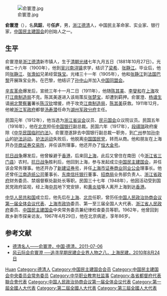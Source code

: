 [[File:俞寰澄.jpg|thumb]]

'''俞寰澄'''（{{bd|1881年|10月27日|1967年|4月29日}}），名'''凤韶'''，号'''任庐'''，男，[[浙江|浙江]][[德清|德清]]人，中国民主革命家、实业家、银行家，[[中国民主建国会|中国民主建国会]]的创始人之一。

== 生平 ==
俞寰澄是[[浙江|浙江]][[德清|德清]]新市镇人，生于[[清朝|清朝]][[光绪|光绪]]七年九月五日（1881年10月27日）。光绪二十六年（1900年），他到[[吴兴|吴兴]][[南浔镇|南浔镇]]求学，结识了[[梁希|梁希]]、[[张静江|张静江]]。毕业后，他同[[张静江|张静江]]、[[张澹如|张澹如]]兄弟经营[[珠宝|珠宝]]。光绪三十一年（1905年），他和[[张静江|张静江]]到[[法国|法国]][[巴黎|巴黎]]开展珠宝业务。在巴黎，他结识了[[孙中山|孙中山]]并加入[[中国同盟会|中国同盟会]]。

[[辛亥革命|辛亥革命]]爆发后，宣统三年十一月二日（1911年），他随[[陈其美|陈其美]]、[[李燮和|李燮和]]在[[上海|上海]]攻打[[江南制造局|江南制造局]]不克。陈其美遂进入该局策反[[张楚宝|张楚宝]]，却遭到羁押。俞寰澄、[[杨谱生|杨谱生]]请[[闸北警察署|闸北警察署]]署长[[陈汉钦|陈汉钦]]增援，终于攻克[[江南制造局|江南制造局]]，[[陈其美|陈其美]]获救。1911年12月，他被[[浙江军政府|浙江军政府]]都督[[汤寿潜|汤寿潜]]任命为[[湖州军政分府|湖州军政分府]]主任。

民国元年（1912年），他当选为[[浙江省议会|浙江省议会]]议员、[[民元国会|民元国会]]众议院议员。民国五年（1916年），他在[[北京|北京]]担任[[中国银行|中国银行]]副总裁。民国六年（1917年），[[段祺瑞|段祺瑞]]政府废除《[[中华民国临时约法|中华民国临时约法]]》。俞寰澄遂辞去中国银行副总裁一职务，到[[广州|广州]]参加[[孙中山|孙中山]]的[[护法运动|护法运动]]。[[护法运动|护法运动]]失败后，他脱离[[中国国民党|中国国民党]]，转而从商。他和朋友在上海开办[[华商证券交易所|华商证券交易所]]，并任该所理事，他还开办了[[恒大金号|恒大金号]]。

[[抗日战争|抗日战争]]爆发后，他曾躲避于[[香港|香港]]，后来回[[上海|上海]]，此后又曾住在南田（今[[浙江省|浙江省]][[三门县|三门县]]）农村。[[抗日战争|抗日战争]]胜利后，他回到上海，参与发起成立[[中国民主建国会|中国民主建国会]]，并任该会常务理事。他还开办了[[新建证券号|新建证券号]]，并任[[上海市证券商业同业公会|上海市证券商业同业公会]]理事长。他还曾任[[江南造纸公司|江南造纸公司]]董事长、[[东南信托银行|东南信托银行]]董事、[[招商局|招商局]]业务部负责人、[[浙江省政府|浙江省政府]]财务委员、禁烟督察处副处长等职。民国三十七年（1948年），他因活动受到国民党政府监视，经上海[[中共|中共]]地下党安排，和[[黄炎培|黄炎培]]等人离开上海到达[[香港|香港]]。

[[中华人民共和国|中华人民共和国]]成立后，他先后在[[上海|上海]]、[[北京|北京]]任职，曾历任[[中国人民政治协商会议第一届全体会议代表|中国人民政治协商会议第一届全体会议代表]]、[[上海市政协|上海市政协]]委员、第一至三届全国人大代表、[[浙江省人民政府|浙江省人民政府]]委员、[[中国民主建国会|中国民主建国会]]中央常务委员兼纪律检查委员等职。1962年，他曾回到故乡新市探亲访友。1967年4月29日，他在北京病逝，享年86岁。

== 参考文献 ==
{{reflist}}
* [https://web.archive.org/web/20120525021629/http://www.deqing.gov.cn/art/2011/7/6/art_1702_93848.html 德清名人——俞寰澄，中国·德清，2011-07-06]
* [http://gov.eastday.com/shmj2011/node632/node636/u1a15326.html 风云际会俞寰澄 ──追寻早期民建企业界人物之八，上海民建，2010年8月24日] {{Wayback|url=http://gov.eastday.com/shmj2011/node632/node636/u1a15326.html |date=20190313121457 }}

{{中华职业教育社第四届理、监事会}}
{{中国民主建国会第一届中央委员会}}
{{中国民主建国会第二届中央委员会}}
{{中华民国各省都督府代表联合会上海会议代表}}
{{Authority control}}
{{DEFAULTSORT:Yu俞}}
[[Category:俞姓|Huan]]
[[Category:德清人|Category:德清人]]
[[Category:中国民主建国会会员|Category:中国民主建国会会员]]
[[Category:中国民主建国会中央委员会常务委员|Category:中国民主建国会中央委员会常务委员]]
[[Category:中华职业教育社监事|Category:中华职业教育社监事]]
[[Category:各省都督府代表聯合會代表|Category:各省都督府代表聯合會代表]]
[[Category:中国人民政治协商会议第一届全体会议代表|Category:中国人民政治协商会议第一届全体会议代表]]
[[Category:第一屆全國人大代表|Category:第一屆全國人大代表]]
[[Category:第二屆全國人大代表|Category:第二屆全國人大代表]]
[[Category:第三屆全國人大代表|Category:第三屆全國人大代表]]
